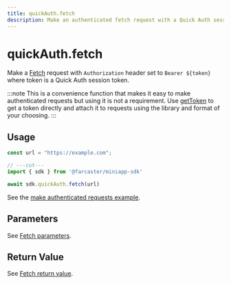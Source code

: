 ```yaml
---
title: quickAuth.fetch
description: Make an authenticated fetch request with a Quick Auth session token
---
```


# quickAuth.fetch

Make a [Fetch](https://developer.mozilla.org/en-US/docs/Web/API/Fetch_API/Using_Fetch) request
with `Authorization` header set to `Bearer ${token}` where token is a
Quick Auth session token.

:::note
This is a convenience function that makes it easy to make authenticated
requests but using it is not a requirement. Use
[getToken](/docs/sdk/quick-auth/get-token) to get a token directly and attach
it to requests using the library and format of your choosing.
:::


## Usage

```ts twoslash
const url = "https://example.com";

// ---cut---
import { sdk } from '@farcaster/miniapp-sdk'

await sdk.quickAuth.fetch(url)
```

See the [make authenticated requests example](/docs/sdk/quick-auth#make-authenticated-requests).


## Parameters

See [Fetch parameters](https://developer.mozilla.org/en-US/docs/Web/API/Window/fetch#parameters).


## Return Value

See [Fetch return value](https://developer.mozilla.org/en-US/docs/Web/API/Window/fetch#return_value).
